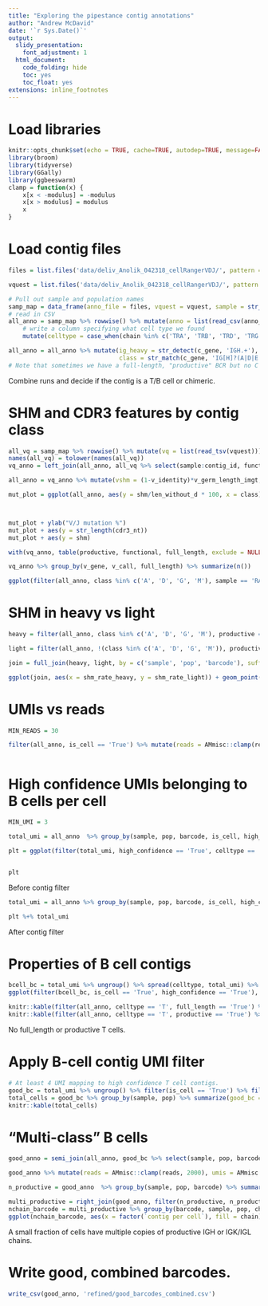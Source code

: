 ```yaml
---
title: "Exploring the pipestance contig annotations"
author: "Andrew McDavid"
date: '`r Sys.Date()`'
output:
  slidy_presentation:
    font_adjustment: 1
  html_document:
    code_folding: hide
    toc: yes
    toc_float: yes
extensions: inline_footnotes
---
```


# Load libraries

```r
knitr::opts_chunk$set(echo = TRUE, cache=TRUE, autodep=TRUE, message=FALSE, warning=FALSE)
library(broom)
library(tidyverse)
library(GGally)
library(ggbeeswarm)
clamp = function(x) {
    x[x < -modulus] = -modulus
    x[x > modulus] = modulus
    x
}
```

# Load contig files

```r
files = list.files('data/deliv_Anolik_042318_cellRangerVDJ/', pattern = "all_contig_annotations.csv", recursive = TRUE, full.names = TRUE)

vquest = list.files('data/deliv_Anolik_042318_cellRangerVDJ/', pattern = "*_db-pass.tab", recursive = TRUE, full.names = TRUE)

# Pull out sample and population names
samp_map = data_frame(anno_file = files, vquest = vquest, sample = str_match(files, '//Sample_(RA[0-9]+)')[,2], pop = str_match(files, '(Syn|SYN|BLD)')[,1] %>% toupper())
# read in CSV
all_anno = samp_map %>% rowwise() %>% mutate(anno = list(read_csv(anno_file))) %>% unnest() %>% 
    # write a column specifying what cell type we found
    mutate(celltype = case_when(chain %in% c('TRA', 'TRB', 'TRD', 'TRG') ~ "T", chain == 'Multi' ~ 'Multi', chain %in% c('IGH','IGK', 'IGL') ~ 'B', TRUE ~ NA_character_))

all_anno = all_anno %>% mutate(ig_heavy = str_detect(c_gene, 'IGH.+'),
                               class = str_match(c_gene, 'IG[H]?(A|D|E|G|M|K|L)[C0-9]*')[,2])
# Note that sometimes we have a full-length, "productive" BCR but no C gene recovered!

```

Combine runs and decide if the contig is a T/B cell or chimeric.

# SHM and CDR3 features by contig class

```r
all_vq = samp_map %>% rowwise() %>% mutate(vq = list(read_tsv(vquest))) %>% unnest() %>% dplyr::rename(contig_id = SEQUENCE_ID)
names(all_vq) = tolower(names(all_vq))
vq_anno = left_join(all_anno, all_vq %>% select(sample:contig_id, functional:j_call, v_seq_start:j_identity), by = c('sample', 'pop', 'contig_id'))

all_anno = vq_anno %>% mutate(vshm = (1-v_identity)*v_germ_length_imgt, jshm = (1-j_identity)*j_germ_length, shm = vshm + jshm, len_without_d = v_germ_length_imgt + j_germ_length)

mut_plot = ggplot(all_anno, aes(y = shm/len_without_d * 100, x = class)) + geom_quasirandom() + stat_summary() + facet_wrap(~sample + pop)



mut_plot + ylab("V/J mutation %") 
mut_plot + aes(y = str_length(cdr3_nt))
mut_plot + aes(y = shm)

with(vq_anno, table(productive, functional, full_length, exclude = NULL))

vq_anno %>% group_by(v_gene, v_call, full_length) %>% summarize(n())


```

```r
ggplot(filter(all_anno, class %in% c('A', 'D', 'G', 'M'), sample == 'RA134', productive == 'True'), aes(y = shm/len_without_d * 100, x = pop)) + geom_quasirandom(aes(color = pop)) + facet_grid( ~ class) + theme_minimal(base_size = 14) + ylab("V/J mutation %")  + xlab('') + theme(legend.pos = 'top') + stat_summary()
```

# SHM in heavy vs light

```r
heavy = filter(all_anno, class %in% c('A', 'D', 'G', 'M'), productive == 'True') %>% group_by(sample, pop, barcode) %>% summarize(shm_rate = mean(shm/len_without_d, na.rm = TRUE), class = class[1])

light = filter(all_anno, !(class %in% c('A', 'D', 'G', 'M')), productive == 'True')  %>% group_by(sample, pop, barcode) %>% summarize(shm_rate = mean(shm/len_without_d, na.rm = TRUE), class = class[1])

join = full_join(heavy, light, by = c('sample', 'pop', 'barcode'), suffix = c('_heavy', '_light'))

ggplot(join, aes(x = shm_rate_heavy, y = shm_rate_light)) + geom_point(aes(color = sample)) + geom_smooth(method = 'lm') + facet_grid(~class_light ~ class_heavy, scales = 'free')
```

# UMIs vs reads

```r
MIN_READS = 30

filter(all_anno, is_cell == 'True') %>% mutate(reads = AMmisc::clamp(reads, 2000), umis = AMmisc::clamp(umis, 32)) %>% mutate(umi_cat = cut(umis, breaks = c(0, 1, 2, 4, 8, 16, 32)), type = case_when( (celltype == 'B') & productive == 'True' ~ 'productive B' , celltype == 'B' ~ 'unproductive B',  TRUE ~ 'other')) %>% ggplot(aes(x = reads, y = umi_cat)) + geom_quasirandom(size = 1, alpha = .5, groupOnX = FALSE) + facet_wrap(~type) + scale_x_log10() + geom_vline(xintercept = MIN_READS, lty = 2)



```

# High confidence UMIs belonging to B cells per cell

```r
MIN_UMI = 3

total_umi = all_anno  %>% group_by(sample, pop, barcode, is_cell, high_confidence, celltype) %>% summarize(total_umi = sum(umis))

plt = ggplot(filter(total_umi, high_confidence == 'True', celltype == 'B'), aes(lty = factor(is_cell), x = total_umi, color = interaction(sample, pop), label = str_c(sample, pop))) + stat_ecdf() +  coord_cartesian(xlim = c(0, 10)) + ylab('Fraction of barcodes') + geom_vline(xintercept = MIN_UMI, lty = 2) + theme_minimal()


plt
```

Before contig filter

```r

total_umi = all_anno %>% group_by(sample, pop, barcode, is_cell, high_confidence, celltype) %>% summarize(total_umi = sum(umis * (reads > MIN_READS)))

plt %+% total_umi
```

After contig filter

# Properties of B cell contigs

```r
bcell_bc = total_umi %>% ungroup() %>% spread(celltype, total_umi) %>% mutate(Bratio = B/(B+T))
ggplot(filter(bcell_bc, is_cell == 'True', high_confidence == 'True'), aes(x = T, y = B)) + geom_hex() + facet_wrap(~sample + pop)
```

```r
knitr::kable(filter(all_anno, celltype == 'T', full_length == 'True') %>% select(sample, pop, chain:full_length, reads, umis))
knitr::kable(filter(all_anno, celltype == 'T', productive == 'True') %>% select(sample, pop, chain:full_length, reads, umis))
```

No full_length or productive T cells.

# Apply B-cell contig UMI filter
```r
# At least 4 UMI mapping to high confidence T cell contigs.
good_bc = total_umi %>% ungroup() %>% filter(is_cell == 'True') %>% filter(total_umi >= MIN_UMI, celltype == 'B') %>% filter(high_confidence == 'True')
total_cells = good_bc %>% group_by(sample, pop) %>% summarize(good_bc = n())
knitr::kable(total_cells)
```

# "Multi-class" B cells
```r
good_anno = semi_join(all_anno, good_bc %>% select(sample, pop, barcode)) %>% filter( high_confidence == 'True', celltype == 'B', reads > MIN_READS)

good_anno %>% mutate(reads = AMmisc::clamp(reads, 2000), umis = AMmisc::clamp(umis, 20)) %>% mutate(umi_cat = cut(umis, 4)) %>% ggplot(aes(y = reads, x = umi_cat)) + geom_quasirandom(size = 1, alpha = .5, groupOnX = TRUE) + facet_wrap(~celltype + productive) + scale_y_log10() + geom_hline(yintercept = MIN_READS, lty = 2)

n_productive = good_anno  %>% group_by(sample, pop, barcode) %>% summarize(n_productive = n())

multi_productive = right_join(good_anno, filter(n_productive, n_productive > 1)) %>% filter(productive == 'True', high_confidence == 'True')
nchain_barcode = multi_productive %>% group_by(barcode, sample, pop, chain) %>% summarize(`contig per cell` = n())
ggplot(nchain_barcode, aes(x = factor(`contig per cell`), fill = chain)) + geom_bar(position = position_stack()) + facet_wrap(~sample + pop, scales = 'free_y') + theme_minimal() 
```

A small fraction of cells have multiple copies of productive IGH or IGK/IGL chains.

# Write good, combined barcodes.
```r
write_csv(good_anno, 'refined/good_barcodes_combined.csv')
```

